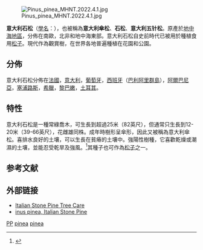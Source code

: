 {{distinguish|日本金松|石松綱}}
{{Speciesbox
| status = lc 
| status_system = IUCN3.1
| status_ref = {{r|IUCN}}
| image = Pinien La Brena2004.jpg
| image_caption =  意大利石松林<br>[[陽光海岸_(西班牙)|陽光海岸 (西班牙)]]
| genus =Pinus subsect. Pinaster
| species = pinea
| authority = [[L.|L.]], 1753
| range_map = Mapa Pinus pinea.png
| range_map_caption = 石松的分佈圖
}}
[[File:Pinus_pinea_MHNT.2022.4.1.jpg|thumb]]

'''意大利石松'''（[[學名|學名]]：''{{lang|la|Pinus pinea}}''），也被稱為'''意大利傘松'''、'''石松'''、'''意大利五针松'''。原產於[[地中海地區|地中海地區]]，分佈在南歐，北非和地中海東部。意大利石松自史前時代已被用於種植食用[[松子|松子]]。現代作為觀賞樹，在世界各地普遍種植在花園和公園。

==分佈==
意大利石松分佈在[[法國|法國]]，[[意大利|意大利]]，[[葡萄牙|葡萄牙]]，[[西班牙|西班牙]]（[[巴利阿里群島|巴利阿里群島]]），[[阿爾巴尼亞|阿爾巴尼亞]]，[[塞浦路斯|塞浦路斯]]，[[希臘|希臘]]，[[黎巴嫩|黎巴嫩]]，[[土耳其|土耳其]]。

==特性==
意大利石松是一種常綠喬木，可生長到超過25米（82英尺），但通常只生長到12-20米（39-66英尺），花雌雄同株。成年時樹形呈傘形，因此又被稱為意大利傘松。喜排水良好的土壤，可以生長在貧瘠的土壤中。強陽性樹種，它喜歡乾燥或潮濕的土壤，並能忍受乾旱及強風。<ref>{{Cite web |url=http://www.pfaf.org/user/Plant.aspx?LatinName=Pinus+pinea |title=Pinus pinea - L. |accessdate=2013-11-03 |archive-date=2013-11-04 |archive-url=https://web.archive.org/web/20131104084716/http://www.pfaf.org/user/Plant.aspx?LatinName=Pinus+pinea |dead-url=no }}</ref>其種子也可作為[[松子|松子]]之一。

==参考文献==
{{reflist|refs=
<ref name=IUCN>{{IUCN|version=2014.3|id=42391|title=Pinus pinea|assessors=Farjon, A.|year=2013|accessdate=07-04-2015}}</ref>
}}

==外部链接==
*[http://www.ehow.com/info_8234019_italian-stone-pine-tree-care.html Italian Stone Pine Tree Care] {{Wayback|url=http://www.ehow.com/info_8234019_italian-stone-pine-tree-care.html |date=20131104103908 }}
*[http://hort.ufl.edu/woody/Pages/pinpin/pinpin.shtml inus pinea, Italian Stone Pine] {{Wayback|url=http://hort.ufl.edu/woody/Pages/pinpin/pinpin.shtml |date=20131104033841 }}
{{Taxonbar|from=Q106094}}

[[Category:IUCN红色名录无危物种|PP]]
[[Category:松屬|pinea]]
[[Category:海岸松亚组|pinea]]
